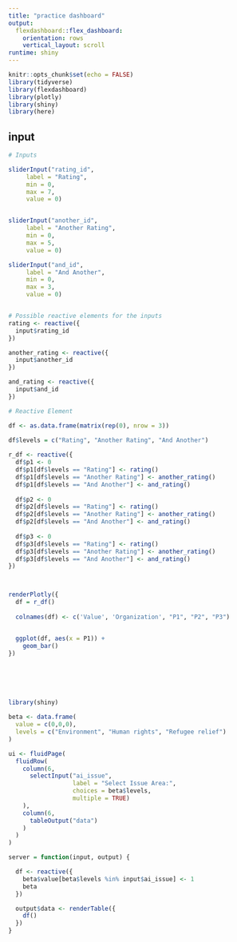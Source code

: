 ```yaml
---
title: "practice dashboard"
output: 
  flexdashboard::flex_dashboard:
    orientation: rows
    vertical_layout: scroll
runtime: shiny
---
```



```r
knitr::opts_chunk$set(echo = FALSE)
library(tidyverse)
library(flexdashboard)
library(plotly)
library(shiny)
library(here)


```

input
----------------
```r

# Inputs

sliderInput("rating_id",
     label = "Rating",
     min = 0,
     max = 7,
     value = 0)


sliderInput("another_id",
     label = "Another Rating",
     min = 0,
     max = 5,
     value = 0)

sliderInput("and_id",
     label = "And Another",
     min = 0,
     max = 3,
     value = 0)


# Possible reactive elements for the inputs
rating <- reactive({
  input$rating_id
})

another_rating <- reactive({
  input$another_id
})

and_rating <- reactive({
  input$and_id
})

# Reactive Element

df <- as.data.frame(matrix(rep(0), nrow = 3))

df$levels = c("Rating", "Another Rating", "And Another")
                        
r_df <- reactive({
  df$p1 <- 0
  df$p1[df$levels == "Rating"] <- rating()
  df$p1[df$levels == "Another Rating"] <- another_rating()
  df$p1[df$levels == "And Another"] <- and_rating()
  
  df$p2 <- 0
  df$p2[df$levels == "Rating"] <- rating()
  df$p2[df$levels == "Another Rating"] <- another_rating()
  df$p2[df$levels == "And Another"] <- and_rating()
  
  df$p3 <- 0
  df$p3[df$levels == "Rating"] <- rating()
  df$p3[df$levels == "Another Rating"] <- another_rating()
  df$p3[df$levels == "And Another"] <- and_rating()
})                      



renderPlotly({
  df = r_df()
  
  colnames(df) <- c('Value', 'Organization', "P1", "P2", "P3")


  ggplot(df, aes(x = P1)) +
    geom_bar()
})







```


```r
library(shiny)

beta <- data.frame(
  value = c(0,0,0),
  levels = c("Environment", "Human rights", "Refugee relief")
)

ui <- fluidPage(
  fluidRow(
    column(6,
      selectInput("ai_issue", 
                  label = "Select Issue Area:",
                  choices = beta$levels,
                  multiple = TRUE)
    ),
    column(6,
      tableOutput("data")
    )
  )
)

server = function(input, output) {

  df <- reactive({
    beta$value[beta$levels %in% input$ai_issue] <- 1
    beta
  })

  output$data <- renderTable({
    df()
  })
}
```
